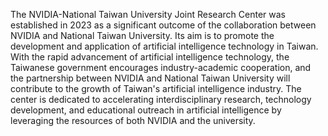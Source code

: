 ---
---

The NVIDIA-National Taiwan University Joint Research Center was established in 2023 as a significant outcome of the collaboration between NVIDIA and National Taiwan University. Its aim is to promote the development and application of artificial intelligence technology in Taiwan. With the rapid advancement of artificial intelligence technology, the Taiwanese government encourages industry-academic cooperation, and the partnership between NVIDIA and National Taiwan University will contribute to the growth of Taiwan's artificial intelligence industry. The center is dedicated to accelerating interdisciplinary research, technology development, and educational outreach in artificial intelligence by leveraging the resources of both NVIDIA and the university.